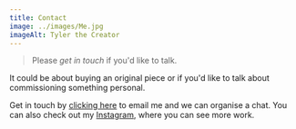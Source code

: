 ```yaml
---
title: Contact
image: ../images/Me.jpg
imageAlt: Tyler the Creator
---
```


> Please *get in touch* if you'd like to talk.

It could be about buying an original piece or if you'd like to talk about <Link to="/commissions">commissioning</Link> something personal.

Get in touch by [clicking here](mailto:gregorymarkhannan@gmail.com) to email me and we can organise a chat. You can also check out my <a href="https://instagram.com/greg.hannan" target="
_blank">Instagram</a>, where you can see more work.